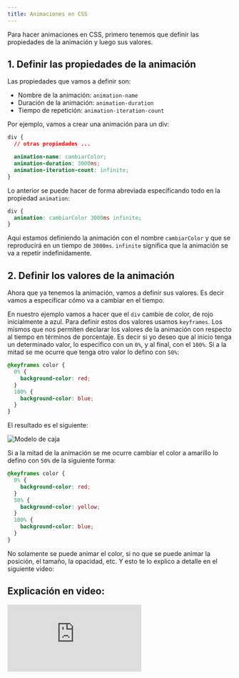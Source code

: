```yaml
---
title: Animaciones en CSS
---
```


Para hacer animaciones en CSS, primero tenemos que definir las propiedades de la animación y luego sus valores.

## 1. Definir las propiedades de la animación

Las propiedades que vamos a definir son:

- Nombre de la animación: `animation-name`
- Duración de la animación: `animation-duration`
- Tiempo de repetición: `animation-iteration-count`

Por ejemplo, vamos a crear una animación para un div:

```css
div {
  // otras propiedades ...

  animation-name: cambiarColor;
  animation-duration: 3000ms;
  animation-iteration-count: infinite;
}
```

Lo anterior se puede hacer de forma abreviada especificando todo en la propiedad `animation`:

```css
div {
  animation: cambiarColor 3000ms infinite;
}
```

Aquí estamos definiendo la animación con el nombre `cambiarColor` y que se reproducirá en un tiempo de `3000ms`. `infinite` significa que la animación se va a repetir indefinidamente.

## 2. Definir los valores de la animación

Ahora que ya tenemos la animación, vamos a definir sus valores. Es decir vamos a especificar cómo va a cambiar en el tiempo.

En nuestro ejemplo vamos a hacer que el `div` cambie de color, de rojo inicialmente a azul. Para definir estos dos valores usamos `keyframes`. Los mismos que nos permiten declarar los valores de la animación con respecto al tiempo en términos de porcentaje. Es decir si yo deseo que al inicio tenga un determinado valor, lo especifico con un `0%`, y al final, con el `100%`. Si a la mitad se me ocurre que tenga otro valor lo defino con `50%`:

```css
@keyframes color {
  0% {
    background-color: red;
  }
  100% {
    background-color: blue;
  }
}
```

El resultado es el siguiente:

![Modelo de caja](./img/animation_color.gif)

Si a la mitad de la animación se me ocurre cambiar el color a amarillo lo defino con `50%` de la siguiente forma:

```css
@keyframes color {
  0% {
    background-color: red;
  }
  50% {
    background-color: yellow;
  }
  100% {
    background-color: blue;
  }
}
```

No solamente se puede animar el color, si no que se puede animar la posición, el tamaño, la opacidad, etc. Y esto te lo explico a detalle en el siguiente video:

## Explicación en video:

<iframe className='youtube-video' src="https://www.youtube.com/embed/bqQscQXxIls?si=lOLcudZaGbMzgEby" title="YouTube video player" frameBorder="0" allow="accelerometer; autoplay; clipboard-write; encrypted-media; gyroscope; picture-in-picture; web-share" referrerPolicy="strict-origin-when-cross-origin" allowFullScreen></iframe>
